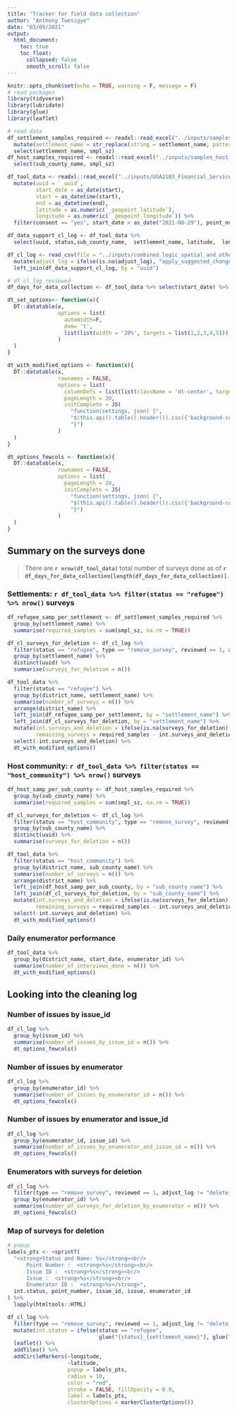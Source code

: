 ```yaml
---
title: "Tracker for field data collection"
author: "Anthony Twesigye"
date: "03/09/2021"
output: 
  html_document:
    toc: true
    toc_float:
      collapsed: false
      smooth_scroll: false
---
```


```r
knitr::opts_chunk$set(echo = TRUE, warning = F, message = F)
# read packages
library(tidyverse)
library(lubridate)
library(glue)
library(leaflet)

# read data 
df_settlement_samples_required <- readxl::read_excel("../inputs/samples_settlement_definition.xlsx") %>% 
  mutate(settlement_name = str_replace(string = settlement_name, pattern = "_ii$", replacement = "_II")) %>% 
  select(settlement_name, smpl_sz)
df_host_samples_required <- readxl::read_excel("../inputs/samples_host_sub_definition.xlsx")%>% 
  select(sub_county_name, smpl_sz)

df_tool_data <- readxl::read_excel("../inputs/UGA2103_Financial_Service_Providers_Assessment_HH_Tool_June2021.xlsx") %>% 
  mutate(uuid = `_uuid`,
         start_date = as_date(start),
         start = as_datetime(start),
         end = as_datetime(end),
         latitude = as.numeric(`_geopoint_latitude`),
         longitude = as.numeric(`_geopoint_longitude`)) %>% 
  filter(consent == "yes", start_date > as_date("2021-08-29"), point_number != "13m." )

df_data_support_cl_log <- df_tool_data %>% 
  select(uuid, status,sub_county_name,	settlement_name, latitude,	longitude )

df_cl_log <- read_csv(file = "../inputs/combined_logic_spatial_and_others_checks.csv") %>% 
  mutate(adjust_log = ifelse(is.na(adjust_log), "apply_suggested_change", adjust_log)) %>% 
  left_join(df_data_support_cl_log, by = "uuid")

# df_cl_log_reviewed
df_days_for_data_collection <- df_tool_data %>% select(start_date) %>% unique() %>% arrange(start_date) %>% pull()

dt_set_options<- function(x){
  DT::datatable(x,
                options = list(
                  autoWidth=F,
                  dom= 't',
                  list(list(width = '20%', targets = list(1,2,3,4,5)))
                )
  )
}

dt_with_modified_options <- function(x){
  DT::datatable(x,
                rownames = FALSE,
                options = list(
                  columnDefs = list(list(className = 'dt-center', targets = list(1,2))),
                  pageLength = 20,
                  initComplete = JS(
                    "function(settings, json) {",
                    "$(this.api().table().header()).css({'background-color': '#333', 'color': '#fff'});",
                    "}")
                )
  )
}

dt_options_fewcols <- function(x){
  DT::datatable(x,
                rownames = FALSE,
                options = list(
                  pageLength = 20,
                  initComplete = JS(
                    "function(settings, json) {",
                    "$(this.api().table().header()).css({'background-color': '#333', 'color': '#fff'});",
                    "}")
                )
  )
}

```

## Summary on the surveys done

>There are **`r nrow(df_tool_data)`** total number of surveys done as of **`r df_days_for_data_collection[length(df_days_for_data_collection)]`**.

### Settlements:  **`r df_tool_data %>% filter(status == "refugee") %>% nrow()`** surveys

```r
df_refugee_samp_per_settlement <- df_settlement_samples_required %>% 
  group_by(settlement_name) %>% 
  summarise(required_samples = sum(smpl_sz, na.rm = TRUE))

df_cl_surveys_for_deletion <- df_cl_log %>% 
  filter(status == "refugee", type == "remove_survey", reviewed == 1, adjust_log != "delete_log") %>%
  group_by(settlement_name) %>% 
  distinct(uuid) %>%
  summarise(surveys_for_deletion = n())

df_tool_data %>% 
  filter(status == "refugee") %>% 
  group_by(district_name, settlement_name) %>% 
  summarise(number_of_surveys = n()) %>% 
  arrange(district_name) %>% 
  left_join(df_refugee_samp_per_settlement, by = "settlement_name") %>% 
  left_join(df_cl_surveys_for_deletion, by = "settlement_name") %>% 
  mutate(int.surveys_and_deletion = ifelse(is.na(surveys_for_deletion), number_of_surveys, number_of_surveys - surveys_for_deletion),
         remaining_surveys = required_samples - int.surveys_and_deletion ) %>% 
  select(-int.surveys_and_deletion) %>% 
  dt_with_modified_options()

```

### Host community: **`r df_tool_data %>% filter(status == "host_community") %>% nrow()`** surveys

```r
df_host_samp_per_sub_county <- df_host_samples_required %>% 
  group_by(sub_county_name) %>% 
  summarise(required_samples = sum(smpl_sz, na.rm = TRUE))

df_cl_surveys_for_deletion <- df_cl_log %>% 
  filter(status == "host_community", type == "remove_survey", reviewed == 1, adjust_log != "delete_log") %>%
  group_by(sub_county_name) %>% 
  distinct(uuid) %>%
  summarise(surveys_for_deletion = n())

df_tool_data %>% 
  filter(status == "host_community") %>% 
  group_by(district_name, sub_county_name) %>% 
  summarise(number_of_surveys = n()) %>% 
  arrange(district_name) %>% 
  left_join(df_host_samp_per_sub_county, by = "sub_county_name") %>% 
  left_join(df_cl_surveys_for_deletion, by = "sub_county_name") %>% 
  mutate(int.surveys_and_deletion = ifelse(is.na(surveys_for_deletion), number_of_surveys, number_of_surveys - surveys_for_deletion),
         remaining_surveys = required_samples - int.surveys_and_deletion ) %>% 
  select(-int.surveys_and_deletion) %>% 
  dt_with_modified_options()

```

### Daily enumerator performance

```r
df_tool_data %>% 
  group_by(district_name, start_date, enumerator_id) %>% 
  summarise(number_of_interviews_done = n()) %>% 
  dt_with_modified_options()
```

## Looking into the cleaning log

### Number of issues by issue_id

```r
df_cl_log %>% 
  group_by(issue_id) %>% 
  summarise(number_of_issues_by_issue_id = n()) %>%
  dt_options_fewcols()
```
### Number of issues by enumerator

```r
df_cl_log %>% 
  group_by(enumerator_id) %>% 
  summarise(number_of_issues_by_enumerator_id = n()) %>%
  dt_options_fewcols()
```

### Number of issues by enumerator and issue_id

```r
df_cl_log %>% 
  group_by(enumerator_id, issue_id) %>% 
  summarise(number_of_issues_by_enumerator_and_issue_id = n()) %>%
  dt_options_fewcols()
```

### Enumerators with surveys for deletion

```r
df_cl_log %>% 
  filter(type == "remove_survey", reviewed == 1, adjust_log != "delete_log") %>% 
  group_by(enumerator_id) %>% 
  summarise(number_of_surveys_for_deletion_by_enumerator = n()) %>%
  dt_options_fewcols()
```

### Map of surveys for deletion

```r
# popup
labels_pts <- ~sprintf(
  "<strong>Status and Name: %s</strong><br/>
      Point Number :  <strong>%s</strong><br/>
      Issue ID :  <strong>%s</strong><br/>
      Issue :  <strong>%s</strong><br/>
      Enumerator ID :  <strong>%s</strong>",
  int.status, point_number, issue_id, issue, enumerator_id
) %>% 
  lapply(htmltools::HTML)

df_cl_log %>% 
  filter(type == "remove_survey", reviewed == 1, adjust_log != "delete_log") %>% 
  mutate(int.status = ifelse(status == "refugee", 
                             glue("{status}_{settlement_name}"), glue("{status}_{sub_county_name}"))) %>% 
  leaflet() %>% 
  addTiles() %>%
  addCircleMarkers(~longitude,
                   ~latitude,
                   popup = labels_pts,
                   radius = 10,
                   color = "red",
                   stroke = FALSE, fillOpacity = 0.9,
                   label = labels_pts,
                   clusterOptions = markerClusterOptions())
```

